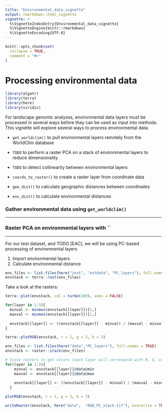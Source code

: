 ```yaml
---
title: "Environmental_data_vignette"
output: rmarkdown::html_vignette
vignette: >
  %\VignetteIndexEntry{Environmental_data_vignette}
  %\VignetteEngine{knitr::rmarkdown}
  %\VignetteEncoding{UTF-8}
---
```


```r
knitr::opts_chunk$set(
  collapse = TRUE,
  comment = "#>"
)
```

# Processing environmental data

```r
library(algatr)
library(terra)
library(here)
library(viridis)
```

For landscape genomic analyses, environmental data layers must be processed in several ways before they can be used as input into methods. This vignette will explore several ways to process environmental data:

-   `get_worldclim()` to pull environmental layers remotely from the WorldClim database

-   `TODO` to perform a raster PCA on a stack of environmental layers to reduce dimensionality

-   `TODO` to detect collinearity between environmental layers

-   `coords_to_raster()` to create a raster layer from coordinate data

-   `geo_dist()` to calculate geographic distances between coordinates

-   `env_dist()` to calculate environmental distances

### Gather environmental data using `get_worldclim()`

------------------------------------------------------------------------

### Raster PCA on environmental layers with \`\`

------------------------------------------------------------------------

For our test dataset, and TODO [EAC], we will be using PC-based processing of environmental layers

(1) Import environmental layers
(2) Calculate environmental distance

```r
env_files <- list.files(here("inst", "extdata", "PC_layers"), full.names = TRUE)
envstack <- terra::rast(env_files)
```

Take a look at the rasters:

```r
terra::plot(envstack, col = turbo(100), axes = FALSE)
```

```r
for(layer in 1:3){
  minval <- minmax(envstack[[layer]])[1,]
  maxval <- minmax(envstack[[layer]])[2,]
  
  envstack[[layer]] <- ((envstack[[layer]] - minval) / (maxval - minval))*255
}

terra::plotRGB(envstack, r = 1, g = 2, b = 3)
```

```r
env_files <- list.files(here("data","PC_layers"), full.names = TRUE)
envstack <- raster::stack(env_files)

# Scale rasters to get colors (each layer will correspond with R, G, or B in the final plot)
for(layer in 1:3){
    minval <- envstack[[layer]]@data@min
    maxval <- envstack[[layer]]@data@max
  
    envstack[[layer]] <- ((envstack[[layer]] - minval) / (maxval - minval))*255
  }

plotRGB(envstack, r = 1, g = 2, b = 3)

writeRaster(envstack, here("data",  "RGB_PC_stack.tif"), overwrite = TRUE)
```
